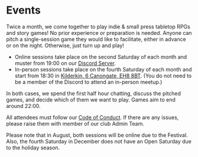 # Events

Twice a month, we come together to play indie & small press tabletop RPGs and story games! No prior experience or preparation is needed. Anyone can pitch a single-session game they would like to facilitate, either in advance or on the night. Otherwise, just turn up and play!

* Online sessions take place on the second Saturday of each month and muster from 19:00 on our [Discord Server](https://discord.gg/6vNbsq5tSV).
* In-person sessions take place on the fourth Saturday of each month and start from 18:30 in [Kilderkin, 6 Canongate, EH8 8BT](https://kilderkingroup.co.uk/kilderkin-2/). (You do not need to be a member of the Discord to attend an in-person meetup.)

In both cases, we spend the first half hour chatting, discuss the pitched games, and decide which of them we want to play. Games aim to end around 22:00. 

All attendees must follow our [Code of Conduct](https://edinburgh-indie-gamers.netlify.app/code-of-conduct). If there are any issues, please raise them with member of our club Admin Team.

Please note that in August, both sessions will be online due to the Festival. Also, the fourth Saturday in December does not have an Open Saturday due to the holiday season.

